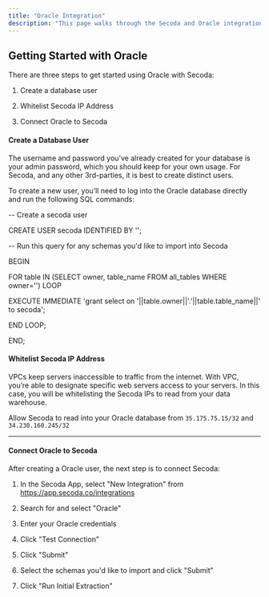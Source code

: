 ```yaml
---
title: "Oracle Integration"
description: "This page walks through the Secoda and Oracle integration that Secoda supports"
---
```


## **Getting Started with Oracle**

There are three steps to get started using Oracle with Secoda:

1. Create a database user

2. Whitelist Secoda IP Address

3. Connect Oracle to Secoda

#### Create a Database User

The username and password you’ve already created for your database is your admin password, which you should keep for your own usage. For Secoda, and any other 3rd-parties, it is best to create distinct users.

To create a new user, you’ll need to log into the Oracle database directly and run the following SQL commands:

\-- Create a secoda user

CREATE USER secoda IDENTIFIED BY '<password>';

\-- Run this query for any schemas you'd like to import into Secoda

BEGIN

FOR table IN (SELECT owner, table_name FROM all_tables WHERE owner='<schema>') LOOP

EXECUTE IMMEDIATE 'grant select on '||table.owner||'.'||table.table_name||' to secoda';

END LOOP;

END;

#### Whitelist Secoda IP Address

VPCs keep servers inaccessible to traffic from the internet. With VPC, you’re able to designate specific web servers access to your servers. In this case, you will be whitelisting the Secoda IPs to read from your data warehouse.

Allow Secoda to read into your Oracle database from `35.175.75.15/32` and `34.230.160.245/32`

---

#### Connect Oracle to Secoda

After creating a Oracle user, the next step is to connect Secoda:

1. In the Secoda App, select "New Integration" from <https://app.secoda.co/integrations>

2. Search for and select "Oracle"

3. Enter your Oracle credentials

4. Click "Test Connection"

5. Click "Submit"

6. Select the schemas you'd like to import and click "Submit"

7. Click "Run Initial Extraction"
